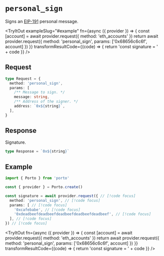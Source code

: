 
# `personal_sign`

Signs an [EIP-191](https://eips.ethereum.org/EIPS/eip-191) personal message.

<TryItOut
  exampleSlug="#example"
  fn={async ({ provider }) => {
    const [account] = await provider.request({ method: 'eth_accounts' })
    return await provider.request({ method: 'personal_sign', params: ['0x68656c6c6f', account] })
  }}
  transformResultCode={(code) => {
    return 'const signature = ' + code
  }}
/>

## Request

```ts
type Request = {
  method: 'personal_sign',
  params: [
    /** Message to sign. */
    message: string,
    /** Address of the signer. */
    address: `0x${string}`,
  ],
}
```

## Response

Signature.

```ts
type Response = `0x${string}`
```

## Example

```ts twoslash
import { Porto } from 'porto'

const { provider } = Porto.create()

const signature = await provider.request({ // [!code focus]
  method: 'personal_sign', // [!code focus]
  params: [ // [!code focus]
    '0xcafebabe', // [!code focus]
    '0xdeadbeefdeadbeefdeadbeefdeadbeefdeadbeef', // [!code focus]
  ], // [!code focus]
}) // [!code focus]
```

<TryItOut
  fn={async ({ provider }) => {
    const [account] = await provider.request({ method: 'eth_accounts' })
    return await provider.request({ method: 'personal_sign', params: ['0x68656c6c6f', account] })
  }}
  transformResultCode={(code) => {
    return 'const signature = ' + code
  }}
/>
